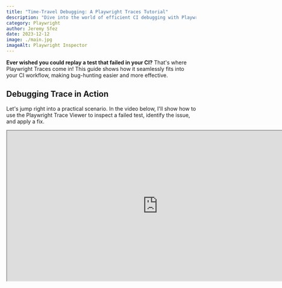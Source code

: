 ```yaml
---
title: "Time-Travel Debugging: A Playwright Traces Tutorial"
description: "Dive into the world of efficient CI debugging with Playwright Traces. This guide offers practical insights for developers to effortlessly diagnose and fix failed tests."
category: Playwright
author: Jeremy Sfez
date: 2023-12-12
image: ./main.jpg
imageAlt: Playwright Inspector
---
```


**Ever wished you could replay a test that failed in your CI?** That's where Playwright Traces come in! This guide shows how it seamlessly fits into your CI workflow, making bug-hunting easier and more effective.

<MainImage />

## Debugging Trace in Action

Let's jump right into a practical scenario. In the video below, I'll show how to use the Playwright Trace Viewer to inspect a failed test, identify the issue, and apply a fix.

<iframe
  width="800"
  height="400"
  src="https://www.youtube.com/embed/MTgNbdG6I3A"
  title="Argos Playwright Demo"
  allow="accelerometer; autoplay; clipboard-write; encrypted-media; gyroscope; picture-in-picture; web-share"
  allowFullScreen
  className="mx-auto"
/>

In this video, I focus on resolving a complex locator issue. Besides this, Playwright Trace Viewer offers an extensive array of features for pinpointing test failures, including network logs, and console messages or step-by-step snapshots, not covered here.

## Integrating with Your CI

### 1. Record Traces when a Test Fails

To automatically record traces on your CI, simply update your Playwright config file with this option:

```ts
use: {
  trace: 'on-first-retry',
}
```

Now, whenever a test fails, a trace file is generated, ready for download or online viewing with a third-party reporter.

### 2. Open Trace Files

To open a Trace file, either upload it to [trace.playwright.dev](https://trace.playwright.dev) or run the command:

```sh
npx playwright show-trace <TRACE_FILE_PATH>.zip
```

### 3. Third-Party Reporting with Argos

To enhance your workflow, you can integrate your CI with [Argos](https://argos-ci.com) for direct access to Playwright Traces online. This seamless connection eliminates the need to download trace files, offering a more streamlined approach.

Check out the [Argos Playwright setup guide](https://argos-ci.com/docs/quickstart/playwright) for easy integration steps.

![GitHub pull request with Playwright tests failing and Argos monitoring it](/assets/articles/playwright-trace/github-failed-test.png)

![Argos with direct Playwright Trace access](/assets/articles/playwright-trace/argos-with-trace.png)

## Sources

- [Playwright Trace Viewer Documentation](https://playwright.dev/docs/trace-viewer)
- [Argos Documentation](https://argos-ci.com/docs)
- [Debbie O'Brien's Video on Playwright Traces](https://www.youtube.com/watch?v=lfxjs--9ZQs) by [Debbie O'Brien](https://twitter.com/debs_obrien)

